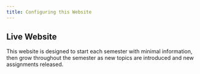 ```yaml
---
title: Configuring this Website
---
```


## Live Website

This website is designed to start each semester with minimal information, then grow throughout the semester as new topics are introduced and new assignments released.




